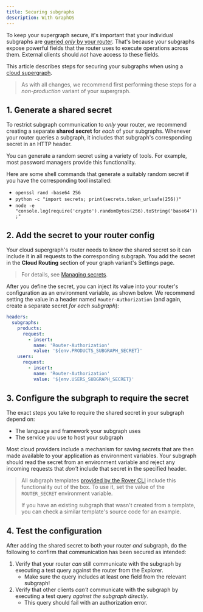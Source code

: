 ```yaml
---
title: Securing subgraphs
description: With GraphOS
---
```


To keep your supergraph secure, it's important that your individual subgraphs are [queried _only_ by your router](/federation/building-supergraphs/subgraphs-overview/#securing-your-subgraphs). That's because your subgraphs expose powerful fields that the router uses to execute operations across them. External clients should _not_ have access to these fields.

This article describes steps for securing your subgraphs when using a [cloud supergraph](/graphos/routing/cloud).

> As with all changes, we recommend first performing these steps for a _non-production_ variant of your supergraph.

## 1. Generate a shared secret

To restrict subgraph communication to _only_ your router, we recommend creating a separate **shared secret** for _each_ of your subgraphs. Whenever your router queries a subgraph, it includes that subgraph's corresponding secret in an HTTP header.

You can generate a random secret using a variety of tools. For example, most password managers provide this functionality.

Here are some shell commands that generate a suitably random secret if you have the corresponding tool installed:

- `openssl rand -base64 256`
- `python -c "import secrets; print(secrets.token_urlsafe(256))"`
- `node -e "console.log(require('crypto').randomBytes(256).toString('base64'));"`

## 2. Add the secret to your router config

Your cloud supergraph's router needs to know the shared secret so it can include it in all requests to the corresponding subgraph. You add the secret in the **Cloud Routing** section of your graph variant's Settings page.

> For details, see [Managing secrets](/graphos/routing/cloud-configuration#managing-secrets).

After you define the secret, you can inject its value into your router's configuration as an environment variable, as shown below. We recommend setting the value in a header named `Router-Authorization` (and again, create a separate secret _for each subgraph_):

```yaml
headers:
  subgraphs:
    products:
      request:
        - insert:
          name: 'Router-Authorization'
          value: '${env.PRODUCTS_SUBGRAPH_SECRET}'
    users:
      request:
        - insert:
          name: 'Router-Authorization'
          value: '${env.USERS_SUBGRAPH_SECRET}'
```

## 3. Configure the subgraph to require the secret

The exact steps you take to require the shared secret in your subgraph depend on:

- The language and framework your subgraph uses
- The service you use to host your subgraph

Most cloud providers include a mechanism for saving secrets that are then made available to your application as environment variables. Your subgraph should read the secret from an environment variable and reject any incoming requests that _don't_ include that secret in the specified header.

> All subgraph templates [provided by the Rover CLI](/graphos/graphs/creating-a-subgraph#starting-from-a-template) include this functionality out of the box. To use it, set the value of the `ROUTER_SECRET` environment variable.
>
> If you have an existing subgraph that wasn't created from a template, you can check a similar template's source code for an example.

## 4. Test the configuration

After adding the shared secret to both your router _and_ subgraph, do the following to confirm that communication has been secured as intended:

1. Verify that your router _can_ still communicate with the subgraph by executing a test query against the router from the Explorer.
   - Make sure the query includes at least one field from the relevant subgraph!
2. Verify that other clients _can't_ communicate with the subgraph by executing a test query _against the subgraph directly_.
   - This query should fail with an authorization error.
